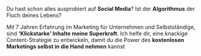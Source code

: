 Du hast schon alles ausprobiert auf **Social Media**?
Ist der **Algorithmus** der Fluch deines Lebens?

Mit 7 Jahren Erfahrung im Marketing für Unternehmen und Selbstständige, sind **‘Klickstarke’ Inhalte meine Superkraft**.
Ich helfe dir, eine knackige Content-Strategie zu entwickeln, damit du die Power des **kostenlosen Marketings selbst in die Hand nehmen** kannst
